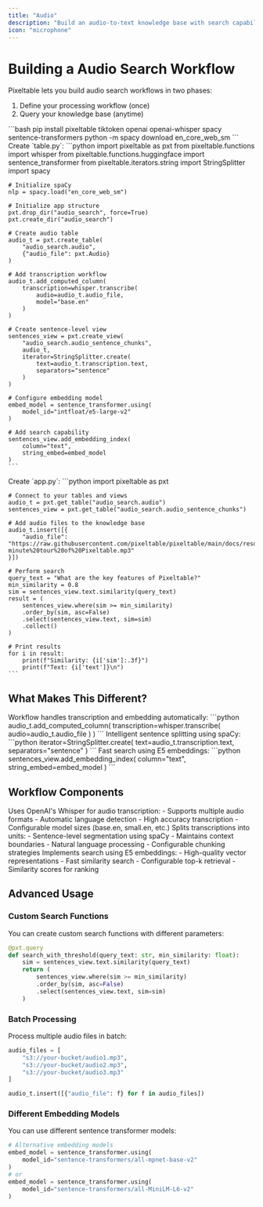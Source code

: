 ```yaml
---
title: "Audio"
description: "Build an audio-to-text knowledge base with search capabilities"
icon: "microphone"
---
```


# Building a Audio Search Workflow

Pixeltable lets you build audio search workflows in two phases:
1. Define your processing workflow (once)
2. Query your knowledge base (anytime)

<Steps>
  <Step title="Install Dependencies">
    ```bash
    pip install pixeltable tiktoken openai openai-whisper spacy sentence-transformers
    python -m spacy download en_core_web_sm
    ```
  </Step>

  <Step title="Define Your Workflow" icon="diagram-project">
    Create `table.py`:
    ```python
    import pixeltable as pxt
    from pixeltable.functions import whisper
    from pixeltable.functions.huggingface import sentence_transformer
    from pixeltable.iterators.string import StringSplitter
    import spacy

    # Initialize spaCy
    nlp = spacy.load("en_core_web_sm")

    # Initialize app structure
    pxt.drop_dir("audio_search", force=True)
    pxt.create_dir("audio_search")

    # Create audio table
    audio_t = pxt.create_table(
        "audio_search.audio", 
        {"audio_file": pxt.Audio}
    )

    # Add transcription workflow
    audio_t.add_computed_column(
        transcription=whisper.transcribe(
            audio=audio_t.audio_file, 
            model="base.en"
        )
    )

    # Create sentence-level view
    sentences_view = pxt.create_view(
        "audio_search.audio_sentence_chunks",
        audio_t,
        iterator=StringSplitter.create(
            text=audio_t.transcription.text, 
            separators="sentence"
        )
    )

    # Configure embedding model
    embed_model = sentence_transformer.using(
        model_id="intfloat/e5-large-v2"
    )

    # Add search capability
    sentences_view.add_embedding_index(
        column="text", 
        string_embed=embed_model
    )
    ```
  </Step>

  <Step title="Use Your Workflow" icon="play">
    Create `app.py`:
    ```python
    import pixeltable as pxt

    # Connect to your tables and views
    audio_t = pxt.get_table("audio_search.audio")
    sentences_view = pxt.get_table("audio_search.audio_sentence_chunks")

    # Add audio files to the knowledge base
    audio_t.insert([{
        "audio_file": "https://raw.githubusercontent.com/pixeltable/pixeltable/main/docs/resources/10-minute%20tour%20of%20Pixeltable.mp3"
    }])

    # Perform search
    query_text = "What are the key features of Pixeltable?"
    min_similarity = 0.8
    sim = sentences_view.text.similarity(query_text)
    result = (
        sentences_view.where(sim >= min_similarity)
        .order_by(sim, asc=False)
        .select(sentences_view.text, sim=sim)
        .collect()
    )

    # Print results
    for i in result:
        print(f"Similarity: {i['sim']:.3f}")
        print(f"Text: {i['text']}\n")
    ```
  </Step>
</Steps>

## What Makes This Different?

<CardGroup cols={1}>
  <Card title="Automatic Processing" icon="gears">
    Workflow handles transcription and embedding automatically:
    ```python
    audio_t.add_computed_column(
        transcription=whisper.transcribe(
            audio=audio_t.audio_file
        )
    )
    ```
  </Card>

  <Card title="Smart Chunking" icon="scissors">
    Intelligent sentence splitting using spaCy:
    ```python
    iterator=StringSplitter.create(
        text=audio_t.transcription.text,
        separators="sentence"
    )
    ```
  </Card>

  <Card title="Vector Search" icon="magnifying-glass">
    Fast search using E5 embeddings:
    ```python
    sentences_view.add_embedding_index(
        column="text",
        string_embed=embed_model
    )
    ```
  </Card>
</CardGroup>

## Workflow Components

<AccordionGroup>
  <Accordion title="Audio Transcription" icon="waveform">
    Uses OpenAI's Whisper for audio transcription:
    - Supports multiple audio formats
    - Automatic language detection
    - High accuracy transcription
    - Configurable model sizes (base.en, small.en, etc.)
  </Accordion>

  <Accordion title="Text Processing" icon="text-size">
    Splits transcriptions into units:
    - Sentence-level segmentation using spaCy
    - Maintains context boundaries
    - Natural language processing
    - Configurable chunking strategies
  </Accordion>

  <Accordion title="Vector Search" icon="database">
    Implements search using E5 embeddings:
    - High-quality vector representations
    - Fast similarity search
    - Configurable top-k retrieval
    - Similarity scores for ranking
  </Accordion>
</AccordionGroup>

## Advanced Usage

### Custom Search Functions

You can create custom search functions with different parameters:

```python
@pxt.query
def search_with_threshold(query_text: str, min_similarity: float):
    sim = sentences_view.text.similarity(query_text)
    return (
        sentences_view.where(sim >= min_similarity)
        .order_by(sim, asc=False)
        .select(sentences_view.text, sim=sim)
    )
```

### Batch Processing

Process multiple audio files in batch:

```python
audio_files = [
    "s3://your-bucket/audio1.mp3",
    "s3://your-bucket/audio2.mp3",
    "s3://your-bucket/audio3.mp3"
]

audio_t.insert([{"audio_file": f} for f in audio_files])
```

### Different Embedding Models

You can use different sentence transformer models:

```python
# Alternative embedding models
embed_model = sentence_transformer.using(
    model_id="sentence-transformers/all-mpnet-base-v2"
)
# or
embed_model = sentence_transformer.using(
    model_id="sentence-transformers/all-MiniLM-L6-v2"
)
```